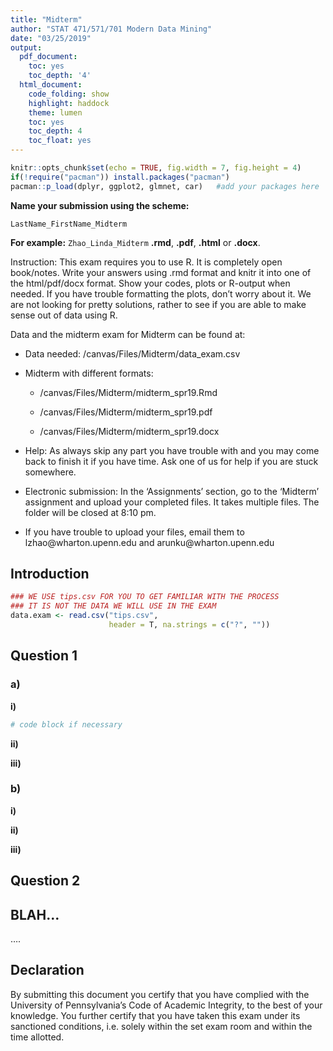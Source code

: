 ```yaml
---
title: "Midterm"
author: "STAT 471/571/701 Modern Data Mining"
date: "03/25/2019"
output:
  pdf_document:
    toc: yes
    toc_depth: '4'
  html_document:
    code_folding: show
    highlight: haddock
    theme: lumen
    toc: yes
    toc_depth: 4
    toc_float: yes
---
```


```r
knitr::opts_chunk$set(echo = TRUE, fig.width = 7, fig.height = 4)
if(!require("pacman")) install.packages("pacman")
pacman::p_load(dplyr, ggplot2, glmnet, car)   #add your packages here
```


**Name your submission using the scheme:** 

`LastName_FirstName_Midterm`

**For example:** `Zhao_Linda_Midterm`  **.rmd**, **.pdf**, **.html** or **.docx**.

Instruction: This exam requires you to use R. It is completely open book/notes. Write your answers using .rmd format and knitr it into one of the html/pdf/docx format. Show your codes, plots or R-output when
needed. If you have trouble formatting the plots, don't worry about it. We are not looking for pretty solutions, rather to see if you are able to make sense out of data using R.

Data and the midterm exam for Midterm can be found at: 

\vspace{.2in}

* Data needed:
/canvas/Files/Midterm/data_exam.csv

* Midterm with different formats: 

    + /canvas/Files/Midterm/midterm_spr19.Rmd
    
    + /canvas/Files/Midterm/midterm_spr19.pdf
    
    + /canvas/Files/Midterm/midterm_spr19.docx

* Help:
As always skip any part you have trouble with and you may come back to finish it if you have time. Ask one of us for help if you are stuck somewhere.

* Electronic submission:
In the ‘Assignments’ section, go to the ‘Midterm’ assignment and upload your completed files. It takes multiple files. The folder will be closed at 8:10 pm.

* If you have trouble to upload your files, email them to lzhao@wharton.upenn.edu and arunku@wharton.upenn.edu

\vspace{.1in}

## Introduction

```r
### WE USE tips.csv FOR YOU TO GET FAMILIAR WITH THE PROCESS
### IT IS NOT THE DATA WE WILL USE IN THE EXAM
data.exam <- read.csv("tips.csv", 
                      header = T, na.strings = c("?", ""))
```

\pagebreak 

## Question 1 

### a) 

**i)** 

```r
# code block if necessary
```

**ii)** 

**iii)** 


### b)  

**i)** 

**ii)**

**iii)** 

## Question 2 

## BLAH...

....

## Declaration

By submitting this document you certify that you have complied with the University of Pennsylvania's Code of Academic Integrity, to the best of your knowledge. You further certify that you have taken this exam under its sanctioned conditions, i.e. solely within the set exam room and within the time allotted. 